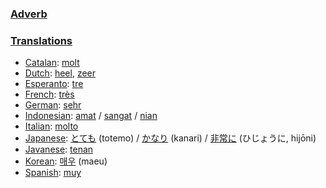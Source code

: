 ===[[Adverb]]===


===[[Translation]]s===
*[[Catalan]]: [[molt]]
*[[Dutch]]: [[heel]], [[zeer]]
*[[Esperanto]]: [[tre]]
*[[French]]: [[très]]
*[[German]]: [[sehr]]
*[[Indonesian]]: [[amat]] / [[sangat]] / [[nian]]
*[[Italian]]: [[molto]]
*[[Japanese]]: [[とても]] (totemo) / [[かなり]] (kanari) / [[非常に]] (ひじょうに, hijōni)
*[[Javanese]]: [[tenan]]
*[[Korean]]: [[매우]] (maeu)
*[[Spanish]]: [[muy]]